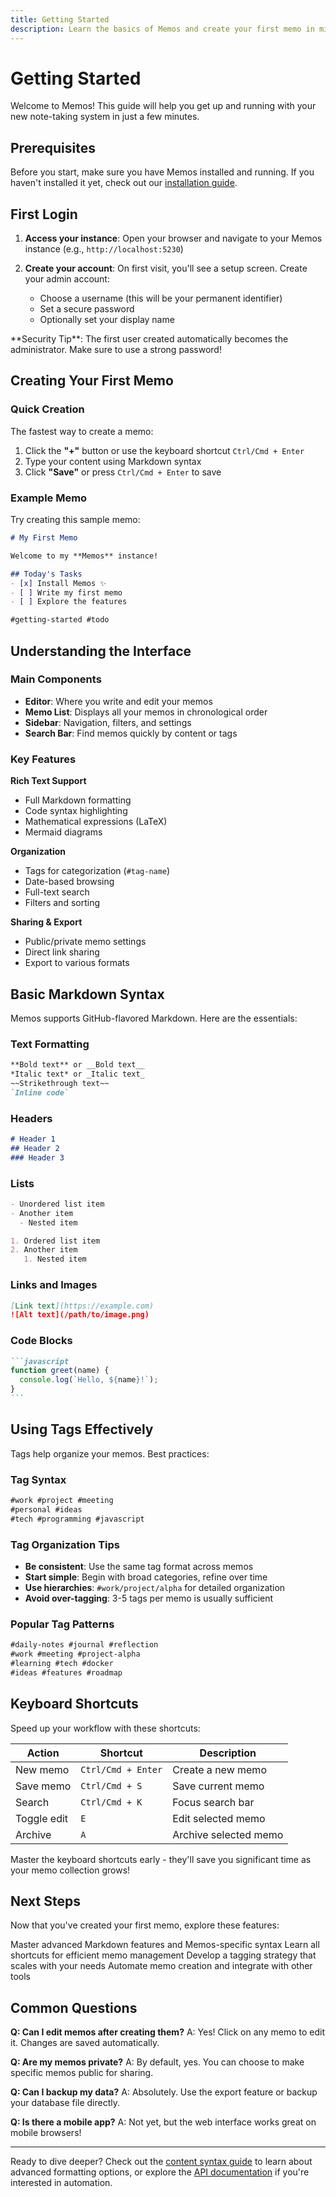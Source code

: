 ```yaml
---
title: Getting Started
description: Learn the basics of Memos and create your first memo in minutes.
---
```


# Getting Started

Welcome to Memos! This guide will help you get up and running with your new note-taking system in just a few minutes.

## Prerequisites

Before you start, make sure you have Memos installed and running. If you haven't installed it yet, check out our [installation guide](/docs/installation).

## First Login

1. **Access your instance**: Open your browser and navigate to your Memos instance (e.g., `http://localhost:5230`)

2. **Create your account**: On first visit, you'll see a setup screen. Create your admin account:
   - Choose a username (this will be your permanent identifier)
   - Set a secure password
   - Optionally set your display name

<Callout type="info">
**Security Tip**: The first user created automatically becomes the administrator. Make sure to use a strong password!
</Callout>

## Creating Your First Memo

### Quick Creation

The fastest way to create a memo:

1. Click the **"+"** button or use the keyboard shortcut `Ctrl/Cmd + Enter`
2. Type your content using Markdown syntax
3. Click **"Save"** or press `Ctrl/Cmd + Enter` to save

### Example Memo

Try creating this sample memo:

```markdown
# My First Memo

Welcome to my **Memos** instance! 

## Today's Tasks
- [x] Install Memos ✨
- [ ] Write my first memo
- [ ] Explore the features

#getting-started #todo
```

## Understanding the Interface

### Main Components

- **Editor**: Where you write and edit your memos
- **Memo List**: Displays all your memos in chronological order
- **Sidebar**: Navigation, filters, and settings
- **Search Bar**: Find memos quickly by content or tags

### Key Features

**Rich Text Support**
- Full Markdown formatting
- Code syntax highlighting  
- Mathematical expressions (LaTeX)
- Mermaid diagrams

**Organization**
- Tags for categorization (`#tag-name`)
- Date-based browsing
- Full-text search
- Filters and sorting

**Sharing & Export**
- Public/private memo settings
- Direct link sharing
- Export to various formats

## Basic Markdown Syntax

Memos supports GitHub-flavored Markdown. Here are the essentials:

### Text Formatting

```markdown
**Bold text** or __Bold text__
*Italic text* or _Italic text_
~~Strikethrough text~~
`Inline code`
```

### Headers

```markdown
# Header 1
## Header 2
### Header 3
```

### Lists

```markdown
- Unordered list item
- Another item
  - Nested item

1. Ordered list item
2. Another item
   1. Nested item
```

### Links and Images

```markdown
[Link text](https://example.com)
![Alt text](/path/to/image.png)
```

### Code Blocks

````markdown
```javascript
function greet(name) {
  console.log(`Hello, ${name}!`);
}
```
````

## Using Tags Effectively

Tags help organize your memos. Best practices:

### Tag Syntax

```markdown
#work #project #meeting
#personal #ideas
#tech #programming #javascript
```

### Tag Organization Tips

- **Be consistent**: Use the same tag format across memos
- **Start simple**: Begin with broad categories, refine over time
- **Use hierarchies**: `#work/project/alpha` for detailed organization
- **Avoid over-tagging**: 3-5 tags per memo is usually sufficient

### Popular Tag Patterns

```markdown
#daily-notes #journal #reflection
#work #meeting #project-alpha
#learning #tech #docker
#ideas #features #roadmap
```

## Keyboard Shortcuts

Speed up your workflow with these shortcuts:

| Action | Shortcut | Description |
|--------|----------|-------------|
| New memo | `Ctrl/Cmd + Enter` | Create a new memo |
| Save memo | `Ctrl/Cmd + S` | Save current memo |
| Search | `Ctrl/Cmd + K` | Focus search bar |
| Toggle edit | `E` | Edit selected memo |
| Archive | `A` | Archive selected memo |

<Callout type="tip" title="Pro Tip">
Master the keyboard shortcuts early - they'll save you significant time as your memo collection grows!
</Callout>

## Next Steps

Now that you've created your first memo, explore these features:

<Cards>
  <Card title="Content Syntax" href="/docs/guides/content-syntax" icon="FileText">
    Master advanced Markdown features and Memos-specific syntax
  </Card>
  <Card title="Keyboard Shortcuts" href="/docs/guides/shortcuts" icon="Keyboard">
    Learn all shortcuts for efficient memo management
  </Card>
  <Card title="Tags & Organization" href="/docs/guides/tags" icon="Tag">
    Develop a tagging strategy that scales with your needs
  </Card>
  <Card title="API Access" href="/docs/api" icon="Code">
    Automate memo creation and integrate with other tools
  </Card>
</Cards>

## Common Questions

**Q: Can I edit memos after creating them?**
A: Yes! Click on any memo to edit it. Changes are saved automatically.

**Q: Are my memos private?**
A: By default, yes. You can choose to make specific memos public for sharing.

**Q: Can I backup my data?**
A: Absolutely. Use the export feature or backup your database file directly.

**Q: Is there a mobile app?**
A: Not yet, but the web interface works great on mobile browsers!

---

Ready to dive deeper? Check out the [content syntax guide](/docs/guides/content-syntax) to learn about advanced formatting options, or explore the [API documentation](/docs/api) if you're interested in automation.